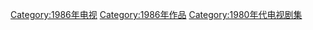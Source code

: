 {{cat year nav
| year = 1986
| cat = 電視劇集
| sortkey = 電視劇集
| article = 電視劇
| in = 
}}
[[Category:1986年电视|Category:1986年电视]]
[[Category:1986年作品|Category:1986年作品]]
[[Category:1980年代电视剧集|Category:1980年代电视剧集]]